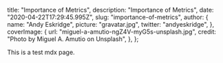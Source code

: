 
  title: "Importance of Metrics",
  description: "Importance of Metrics",
  date: "2020-04-22T17:29:45.995Z",
  slug: "importance-of-metrics",
  author: {
    name: "Andy Eskridge",
    picture: "gravatar.jpg",
    twitter: "andyeskridge",
  },
  coverImage: {
    url: "miguel-a-amutio-ngZ4V-myG5s-unsplash.jpg",
    credit: "Photo by Miguel A. Amutio on Unsplash",
  },
};


This is a test mdx page.
